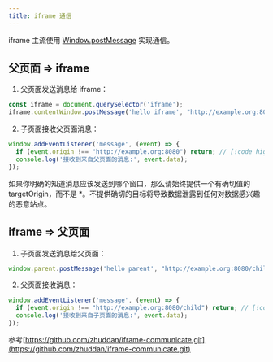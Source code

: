 ```yaml
---
title: iframe 通信
---
```


iframe 主流使用 [Window.postMessage](postMessage) 实现通信。

## 父页面 => iframe

1. 父页面发送消息给 iframe：

```js
const iframe = document.querySelector('iframe');
iframe.contentWindow.postMessage('hello iframe', "http://example.org:8080");
```

2. 子页面接收父页面消息：

```js
window.addEventListener('message', (event) => {
  if (event.origin !== "http://example.org:8080") return; // [!code highlight]
  console.log('接收到来自父页面的消息:', event.data);
});
```

<Alert type="info">
如果你明确的知道消息应该发送到哪个窗口，那么请始终提供一个有确切值的 targetOrigin，而不是 *。不提供确切的目标将导致数据泄露到任何对数据感兴趣的恶意站点。
</Alert>


## iframe => 父页面

1. 子页面发送消息给父页面：

```js
window.parent.postMessage('hello parent', "http://example.org:8080/child");
```

2. 父页面接收消息：

```js
window.addEventListener('message', (event) => {
  if (event.origin !== "http://example.org:8080/child") return; // [!code highlight]
  console.log('接收到来自子页面的消息:', event.data);
});
```

参考[https://github.com/zhuddan/iframe-communicate.git](https://github.com/zhuddan/iframe-communicate.git)
